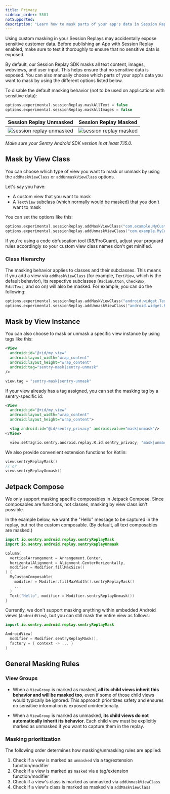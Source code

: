 ```yaml
---
title: Privacy
sidebar_order: 5501
notSupported:
description: "Learn how to mask parts of your app's data in Session Replay."
---
```


<Alert>

Using custom masking in your Session Replays may accidentally expose sensitive customer data. Before publishing an App with Session Replay enabled, make sure to test it thoroughly to ensure that no sensitive data is exposed.


</Alert>

By default, our Session Replay SDK masks all text content, images, webviews, and user input. This helps ensure that no sensitive data is exposed. You can also manually choose which parts of your app's data you want to mask by using the different options listed below.

To disable the default masking behavior (not to be used on applications with sensitive data):

```kotlin
options.experimental.sessionReplay.maskAllText = false
options.experimental.sessionReplay.maskAllImages = false
```

|Session Replay Unmasked        |  Session Replay Masked                   |
|:-----------------------------:|:---------------------------------------: |
|![session replay unmasked](./img/session-replay.jpg)  |![session replay masked](./img/session-replay-redacted.jpg) |


_Make sure your Sentry Android SDK version is at least 7.15.0._

## Mask by View Class

You can choose which type of view you want to mask or unmask by using the `addMaskViewClass` or `addUnmaskViewClass` options.

Let's say you have:
- A custom view that you want to mask
- A `TextView` subclass (which normally would be masked) that you don't want to mask

You can set the options like this:

```kotlin
options.experimental.sessionReplay.addMaskViewClass("com.example.MyCustomView")
options.experimental.sessionReplay.addUnmaskViewClass("com.example.MyCustomTextView")
```

<Note>

If you're using a code obfuscation tool (R8/ProGuard), adjust your proguard rules accordingly so your custom view class names don't get minified.

</Note>

### Class Hierarchy

The masking behavior applies to classes and their subclasses. This means if you add a view via `addMaskViewClass` (for example, `TextView`, which is the default behavior), its respective subclasses (`RadioButton`, `CheckBox`, `EditText`, and so on) will also be masked. For example, you can do the following:

```kotlin
options.experimental.sessionReplay.addMaskViewClass("android.widget.TextView") // mask TextView and all its subclasses
options.experimental.sessionReplay.addUnmaskViewClass("android.widget.RadioButton") // but unmask RadioButton and all its subclasses
```

## Mask by View Instance

You can also choose to mask or unmask a specific view instance by using tags like this:

```xml
<View
  android:id="@+id/my_view"
  android:layout_width="wrap_content"
  android:layout_height="wrap_content"
  android:tag="sentry-mask|sentry-unmask"
/>
```

```kotlin
view.tag = "sentry-mask|sentry-unmask"
```

If your view already has a tag assigned, you can set the masking tag by a sentry-specific id:

```xml
<View
  android:id="@+id/my_view"
  android:layout_width="wrap_content"
  android:layout_height="wrap_content">

  <tag android:id="@id/sentry_privacy" android:value="mask|unmask"/>
</View>
```

```kotlin
  view.setTag(io.sentry.android.replay.R.id.sentry_privacy, "mask|unmask")
```

We also provide convenient extension functions for Kotlin:

```kotlin
view.sentryReplayMask()
// or
view.sentryReplayUnmask()
```

## Jetpack Compose

We only support masking specific composables in Jetpack Compose. Since composables are functions, not classes, masking by view class isn't possible. 

In the example below, we want the "Hello" message to be captured in the replay, but not the custom composable. (By default, all text composables are masked.)

```kotlin
import io.sentry.android.replay.sentryReplayMask
import io.sentry.android.replay.sentryReplayUnmask

Column(
  verticalArrangement = Arrangement.Center,
  horizontalAlignment = Alignment.CenterHorizontally,
  modifier = Modifier.fillMaxSize()
) {
  MyCustomComposable(
    modifier = Modifier.fillMaxWidth().sentryReplayMask()
    ...
  )
  Text("Hello", modifier = Modifier.sentryReplayUnmask())
}
```

Currently, we don't support masking anything within embedded Android views (`AndroidView`), but you can still mask the entire view as follows:

```kotlin
import io.sentry.android.replay.sentryReplayMask

AndroidView(
  modifier = Modifier.sentryReplayMask(),
  factory = { context -> ... }
)
```

## General Masking Rules


### View Groups

- When a `ViewGroup` is marked as masked, **all its child views inherit this behavior and will be masked too**, even if some of those child views would typically be ignored. This approach prioritizes safety and ensures no sensitive information is exposed unintentionally.

- When a `ViewGroup` is marked as unmasked, **its child views do not automatically inherit its behavior**. Each child view must be explicitly marked as unmasked if you want to capture them in the replay.

### Masking prioritization

The following order determines how masking/unmasking rules are applied:

  1. Check if a view is marked as `unmasked` via a tag/extension function/modifier
  2. Check if a view is marked as `masked` via a tag/extension function/modifier
  3. Check if a view's class is marked as unmasked via `addUnmaskViewClass`
  4. Check if a view's class is marked as masked via `addMaskViewClass`
